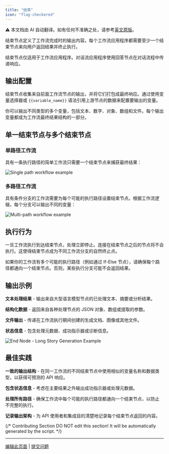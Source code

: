 ```yaml
---
title: "结束"
icon: "flag-checkered"
---
```


<Note> ⚠️ 本文档由 AI 自动翻译。如有任何不准确之处，请参考[英文原版](/en/documentation/pages/nodes/end)。</Note>


结束节点定义了工作流完成时的输出内容。每个工作流应用程序都需要至少一个结束节点来向用户返回结果并终止执行。

<Info>
  结束节点仅适用于工作流应用程序。对话流应用程序使用回答节点在对话流程中传递响应。
</Info>

## 输出配置

结束节点收集来自前面工作流节点的输出，并将它们打包成最终响应。通过使用变量选择器或 `{{variable_name}}` 语法引用上游节点的数据来配置要输出的变量。

你可以输出不同类型的多个变量，包括文本、数字、对象、数组和文件。每个输出变量都成为工作流最终结果结构的一部分。

## 单一结束节点与多个结束节点

### 单路径工作流

具有一条执行路径的简单工作流只需要一个结束节点来捕获最终结果：

<Frame caption="带有一个结束节点的单路径工作流">
  <img src="https://assets-docs.dify.ai/dify-enterprise-mintlify/en/guides/workflow/node/9e43961344d318e09af8d64464d81774.png" alt="Single path workflow example" />
</Frame>

### 多路径工作流

具有条件分支的工作流需要为每个可能的执行路径设置结束节点。根据工作流逻辑，每个分支可以输出不同的变量：

<Frame caption="带有多个结束节点的多路径工作流">
  <img src="https://assets-docs.dify.ai/dify-enterprise-mintlify/en/guides/workflow/node/3cb3f5fea376265bede0a4ac5bcc1ddc.png" alt="Multi-path workflow example" />
</Frame>

## 执行行为

一旦工作流执行到达结束节点，处理立即停止。连接在结束节点之后的节点将不会执行。这使得结束节点成为不同工作流分支的自然终止点。

如果你的工作流有多个可能的执行路径（例如通过 If-Else 节点），请确保每个路径都通向一个结束节点。否则，某些执行分支可能不会返回结果。

## 输出示例

**文本处理结果** - 输出来自大型语言模型节点的已处理文本、摘要或分析结果。

**结构化数据** - 返回来自各种处理节点的 JSON 对象、数组或提取的参数。

**文件输出** - 传递在工作流执行期间创建的生成文档、图像或其他文件。

**状态信息** - 包含处理元数据、成功指示器或诊断信息。

<Frame caption="复杂工作流输出示例">
  <img src="https://assets-docs.dify.ai/dify-enterprise-mintlify/en/guides/workflow/node/a103792790447c1725c1da1176334cae.png" alt="End Node - Long Story Generation Example" />
</Frame>

## 最佳实践

**一致的输出结构** - 在同一工作流的不同结束节点中使用相似的变量名称和数据类型，以获得可预测的 API 响应。

**包含状态信息** - 考虑在主要结果之外输出成功指示器或处理元数据。

**处理所有路径** - 确保工作流中每个可能的执行路径都通向一个结束节点，以防止不完整的执行。

**记录输出架构** - 为 API 使用者和集成目的清楚地记录每个结束节点返回的内容。

{/*
Contributing Section
DO NOT edit this section!
It will be automatically generated by the script.
*/}

---

[编辑此页面](https://github.com/langgenius/dify-docs/edit/main/zh-hans/documentation/pages/nodes/end.mdx) | [提交问题](https://github.com/langgenius/dify-docs/issues/new?template=docs.yml)

